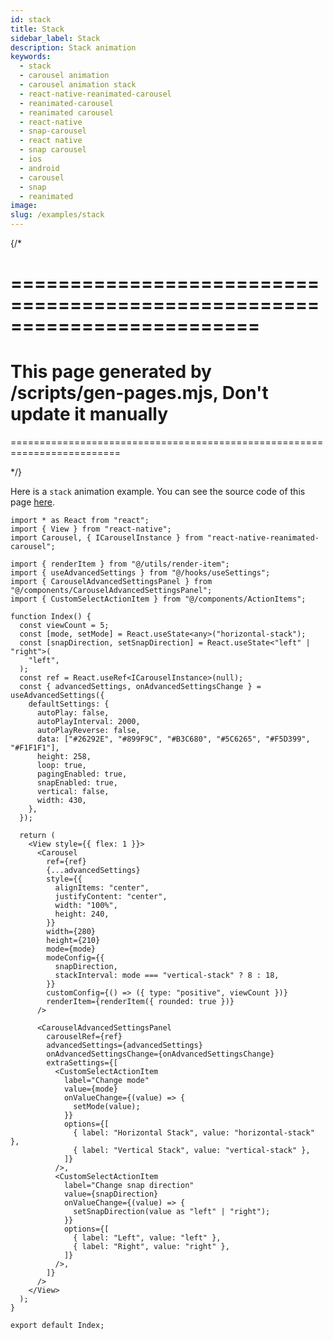 ```yaml
---
id: stack
title: Stack
sidebar_label: Stack
description: Stack animation
keywords:
  - stack
  - carousel animation
  - carousel animation stack
  - react-native-reanimated-carousel
  - reanimated-carousel
  - reanimated carousel
  - react-native
  - snap-carousel
  - react native
  - snap carousel
  - ios
  - android
  - carousel
  - snap
  - reanimated
image:
slug: /examples/stack
---
```


{/* 

=========================================================================
=========================================================================
This page generated by /scripts/gen-pages.mjs, Don't update it manually 
=========================================================================
=========================================================================

*/}

Here is a `stack` animation example. You can see the source code of this page [here](https://github.com/dohooo/react-native-reanimated-carousel/blob/main/example/app/src/pages/stack/index.tsx).


<Page page='stack' />

```tsx copy
import * as React from "react";
import { View } from "react-native";
import Carousel, { ICarouselInstance } from "react-native-reanimated-carousel";

import { renderItem } from "@/utils/render-item";
import { useAdvancedSettings } from "@/hooks/useSettings";
import { CarouselAdvancedSettingsPanel } from "@/components/CarouselAdvancedSettingsPanel";
import { CustomSelectActionItem } from "@/components/ActionItems";

function Index() {
  const viewCount = 5;
  const [mode, setMode] = React.useState<any>("horizontal-stack");
  const [snapDirection, setSnapDirection] = React.useState<"left" | "right">(
    "left",
  );
  const ref = React.useRef<ICarouselInstance>(null);
  const { advancedSettings, onAdvancedSettingsChange } = useAdvancedSettings({
    defaultSettings: {
      autoPlay: false,
      autoPlayInterval: 2000,
      autoPlayReverse: false,
      data: ["#26292E", "#899F9C", "#B3C680", "#5C6265", "#F5D399", "#F1F1F1"],
      height: 258,
      loop: true,
      pagingEnabled: true,
      snapEnabled: true,
      vertical: false,
      width: 430,
    },
  });

  return (
    <View style={{ flex: 1 }}>
      <Carousel
        ref={ref}
        {...advancedSettings}
        style={{
          alignItems: "center",
          justifyContent: "center",
          width: "100%",
          height: 240,
        }}
        width={280}
        height={210}
        mode={mode}
        modeConfig={{
          snapDirection,
          stackInterval: mode === "vertical-stack" ? 8 : 18,
        }}
        customConfig={() => ({ type: "positive", viewCount })}
        renderItem={renderItem({ rounded: true })}
      />

      <CarouselAdvancedSettingsPanel
        carouselRef={ref}
        advancedSettings={advancedSettings}
        onAdvancedSettingsChange={onAdvancedSettingsChange}
        extraSettings={[
          <CustomSelectActionItem
            label="Change mode"
            value={mode}
            onValueChange={(value) => {
              setMode(value);
            }}
            options={[
              { label: "Horizontal Stack", value: "horizontal-stack" },
              { label: "Vertical Stack", value: "vertical-stack" },
            ]}
          />,
          <CustomSelectActionItem
            label="Change snap direction"
            value={snapDirection}
            onValueChange={(value) => {
              setSnapDirection(value as "left" | "right");
            }}
            options={[
              { label: "Left", value: "left" },
              { label: "Right", value: "right" },
            ]}
          />,
        ]}
      />
    </View>
  );
}

export default Index;

```
